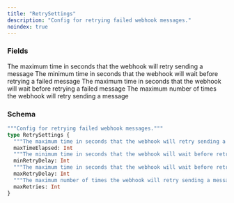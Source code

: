 ```yaml
---
title: "RetrySettings"
description: "Config for retrying failed webhook messages."
noindex: true
---
```


### Fields

<ResponseField name="maxTimeElapsed" type="Int">
  The maximum time in seconds that the webhook will retry sending a message
</ResponseField>

<ResponseField name="minRetryDelay" type="Int">
  The minimum time in seconds that the webhook will wait before retrying a failed message
</ResponseField>

<ResponseField name="maxRetryDelay" type="Int">
  The maximum time in seconds that the webhook will wait before retrying a failed message
</ResponseField>

<ResponseField name="maxRetries" type="Int">
  The maximum number of times the webhook will retry sending a message
</ResponseField>

### Schema


```graphql 
"""Config for retrying failed webhook messages."""
type RetrySettings {
  """The maximum time in seconds that the webhook will retry sending a message"""
  maxTimeElapsed: Int
  """The minimum time in seconds that the webhook will wait before retrying a failed message"""
  minRetryDelay: Int
  """The maximum time in seconds that the webhook will wait before retrying a failed message"""
  maxRetryDelay: Int
  """The maximum number of times the webhook will retry sending a message"""
  maxRetries: Int
}
```
